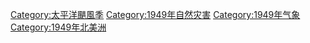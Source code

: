 [[Category:太平洋颶風季|Category:太平洋颶風季]]
[[Category:1949年自然灾害|Category:1949年自然灾害]]
[[Category:1949年气象|Category:1949年气象]]
[[Category:1949年北美洲|Category:1949年北美洲]]